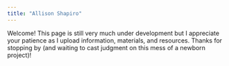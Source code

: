 ```yaml
---
title: "Allison Shapiro"
---
```


Welcome! This page is still very much under development but I appreciate your patience as I upload information, materials, and resources. Thanks for stopping by (and waiting to cast judgment on this mess of a newborn project)!



